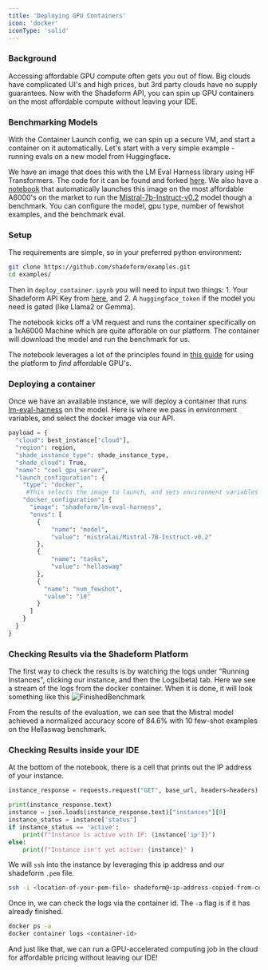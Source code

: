 ```yaml
---
title: 'Deploying GPU Containers'
icon: 'docker'
iconType: 'solid'
---
```

### Background
Accessing affordable GPU compute often gets you out of flow. Big clouds have complicated UI's and high prices, but 3rd party clouds have no supply guarantees.
Now with the Shadeform API, you can spin up GPU containers on the most affordable compute without leaving your IDE.

### Benchmarking Models

With the Container Launch config, we can spin up a secure VM, and start a container on it automatically. Let's start with a very simple example - running evals on a new model from Huggingface. 

We have an image that does this with the LM Eval Harness library using HF Transformers. The code for it can be found and forked [here](https://github.com/shadeform/examples/tree/main/lm-eval-harness-benchmarking).
We also have a [notebook](https://github.com/shadeform/examples/blob/main/deploy_container.ipynb) that automatically launches this image on the most affordable A6000's on the market to run the 
[Mistral-7b-Instruct-v0.2](https://huggingface.co/mistralai/Mistral-7B-Instruct-v0.2) model though a benchmark. You can configure the model, gpu type, number of fewshot examples, and the benchmark eval.

### Setup

The requirements are simple, so in your preferred python environment:

```bash
git clone https://github.com/shadeform/examples.git
cd examples/
```
Then in `deploy_container.ipynb` you will need to input two things: 1. Your Shadeform API Key from [here](https://platform.shadeform.ai/settings/api), and 2. A `huggingface_token` if the model you need is gated (like Llama2 or Gemma).

The notebook kicks off a VM request and runs the container specifically on a 1xA6000 Machine which are quite afforable on our platform. The container will download the model and run the benchmark for us. 

The notebook leverages a lot of the principles found in [this guide](https://docs.shadeform.ai/findingmostaffordablegpus) for using the platform to _find_ affordable GPU's.

### Deploying a container

Once we have an available instance, we will deploy a container that runs [lm-eval-harness](https://github.com/EleutherAI/lm-evaluation-harness/tree/main) on the model.
Here is where we pass in environment variables, and select the docker image via our API.

```python
payload = {
  "cloud": best_instance["cloud"],
  "region": region,
  "shade_instance_type": shade_instance_type,
  "shade_cloud": True,
  "name": "cool_gpu_server",
  "launch_configuration": {
    "type": "docker",
     #This selects the image to launch, and sets environment variables "tasks" and "num_fewshot"
    "docker_configuration": {
      "image": "shadeform/lm-eval-harness",
      "envs": [
      	{
	      	"name": "model",
	      	"value": "mistralai/Mistral-7B-Instruct-v0.2"
      	},
      	{
	      	"name": "tasks",
	      	"value": "hellaswag"
      	},
        {
          "name": "num_fewshot",
          "value": "10"
        }
      ]
    }
  }
}
```


### Checking Results via the Shadeform Platform
The first way to check the results is by watching the logs under "Running Instances", clicking our instance, and then the Logs(beta) tab. 
Here we see a stream of the logs from the docker container. When it is done, it will look something like this
![FinishedBenchmark](/images/finishedbenchmark.png)

From the results of the evaluation, we can see that the Mistral model achieved a normalized accuracy score of 84.6% with 10 few-shot examples on the Hellaswag benchmark.

### Checking Results inside your IDE
At the bottom of the notebook, there is a cell that prints out the IP address of your instance.

```python
instance_response = requests.request("GET", base_url, headers=headers)

print(instance_response.text)
instance = json.loads(instance_response.text)["instances"][0]
instance_status = instance['status']
if instance_status == 'active':
    print(f"Instance is active with IP: {instance['ip']}")
else:
    print(f"Instance isn't yet active: {instance}" )
```

We will `ssh` into the instance by leveraging this ip address and our shadeform `.pem` file.
```bash
ssh -i <location-of-your-pem-file> shadeform@<ip-address-copied-from-cell-output>
```

Once in, we can check the logs via the container id. The `-a` flag is if it has already finished.
```bash
docker ps -a
docker container logs <container-id>
```

And just like that, we can run a GPU-accelerated computing job in the cloud for affordable pricing without leaving our IDE!


